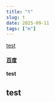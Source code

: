 ---
title: "t"
slug: t
date: 2025-09-11
tags: ["m"]
---

[test](https://s21.ax1x.com/2025/08/26/pVy4KBt.png)
#### [百度](www.baidu.com)
**test**
## test

